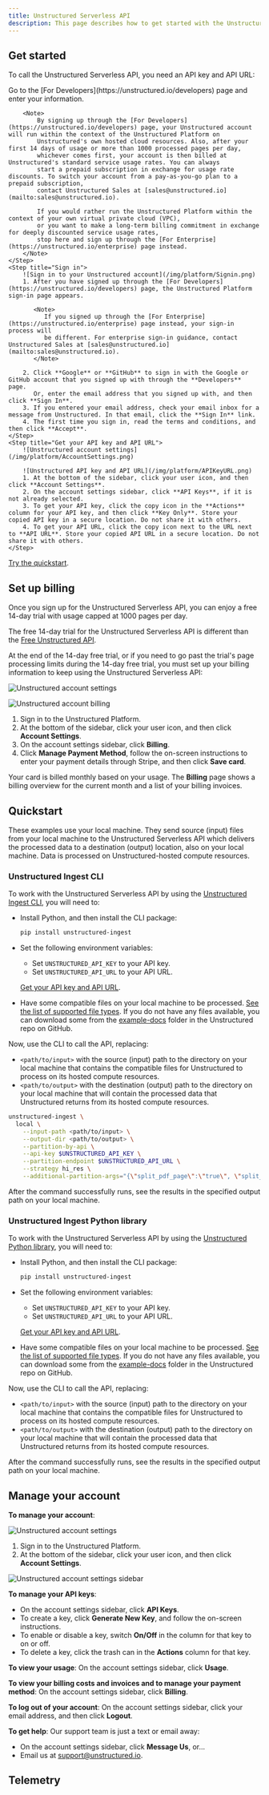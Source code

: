 ```yaml
---
title: Unstructured Serverless API
description: This page describes how to get started with the Unstructured Serverless API. Learn how to obtain an API key to use with the Unstructured Serverless API, and get started in no time.
---
```


## Get started

To call the Unstructured Serverless API, you need an API key and API URL:

<Steps>
    <Step title="Sign up">
        Go to the [For Developers](https://unstructured.io/developers) page and enter your information.

        <Note>
            By signing up through the [For Developers](https://unstructured.io/developers) page, your Unstructured account will run within the context of the Unstructured Platform on 
            Unstructured's own hosted cloud resources. Also, after your first 14 days of usage or more than 1000 processed pages per day, 
            whichever comes first, your account is then billed at Unstructured's standard service usage rates. You can always 
            start a prepaid subscription in exchange for usage rate discounts. To switch your account from a pay-as-you-go plan to a prepaid subscription, 
            contact Unstructured Sales at [sales@unstructured.io](mailto:sales@unstructured.io).
            
            If you would rather run the Unstructured Platform within the context of your own virtual private cloud (VPC), 
            or you want to make a long-term billing commitment in exchange for deeply discounted service usage rates, 
            stop here and sign up through the [For Enterprise](https://unstructured.io/enterprise) page instead.
        </Note>
    </Step>
    <Step title="Sign in">
        ![Sign in to your Unstructured account](/img/platform/Signin.png)
        1. After you have signed up through the [For Developers](https://unstructured.io/developers) page, the Unstructured Platform sign-in page appears.

           <Note>
              If you signed up through the [For Enterprise](https://unstructured.io/enterprise) page instead, your sign-in process will 
              be different. For enterprise sign-in guidance, contact Unstructured Sales at [sales@unstructured.io](mailto:sales@unstructured.io).
           </Note>

        2. Click **Google** or **GitHub** to sign in with the Google or GitHub account that you signed up with through the **Developers** page. 
           Or, enter the email address that you signed up with, and then click **Sign In**.
        3. If you entered your email address, check your email inbox for a message from Unstructured. In that email, click the **Sign In** link.
        4. The first time you sign in, read the terms and conditions, and then click **Accept**.
    </Step> 
    <Step title="Get your API key and API URL">
        ![Unstructured account settings](/img/platform/AccountSettings.png)

        ![Unstructured API key and API URL](/img/platform/APIKeyURL.png)
        1. At the bottom of the sidebar, click your user icon, and then click **Account Settings**.
        2. On the account settings sidebar, click **API Keys**, if it is not already selected.
        3. To get your API key, click the copy icon in the **Actions** column for your API key, and then click **Key Only**. Store your copied API key in a secure location. Do not share it with others.
        4. To get your API URL, click the copy icon next to the URL next to **API URL**. Store your copied API URL in a secure location. Do not share it with others.
    </Step>
</Steps>


<ServerlessKeyNoFreeURL />

[Try the quickstart](#quickstart).

## Set up billing

Once you sign up for the Unstructured Serverless API, you can enjoy a free 14-day trial with usage capped at 1000 pages per day.

<Info>The free 14-day trial for the Unstructured Serverless API is different than the [Free Unstructured API](/api-reference/api-services/free-api).</Info>

At the end of the 14-day free trial, or if you need to go past the trial's page processing limits during the 14-day free trial, you must set up your billing information to keep using
the Unstructured Serverless API:

![Unstructured account settings](/img/platform/AccountSettings.png)

![Unstructured account billing](/img/platform/AccountBilling.png)

1. Sign in to the Unstructured Platform.
2. At the bottom of the sidebar, click your user icon, and then click **Account Settings**.
3. On the account settings sidebar, click **Billing**.
4. Click **Manage Payment Method**, follow the on-screen instructions to enter your payment details through Stripe, and then click **Save card**.

Your card is billed monthly based on your usage. The **Billing** page shows a billing overview for the current month and a list of your billing invoices.


<SharedPagesBilling />

## Quickstart

These examples use your local machine. They send source (input) files from your local machine to the Unstructured Serverless API which delivers the processed data to a destination (output) location, also on your local machine. Data is processed on Unstructured-hosted compute resources.

### Unstructured Ingest CLI

To work with the Unstructured Serverless API by using the [Unstructured Ingest CLI](/ingestion/overview#unstructured-ingest-cli), you will need to:

- Install Python, and then install the CLI package:

  ```bash
  pip install unstructured-ingest
  ```

- Set the following environment variables:

  - Set `UNSTRUCTURED_API_KEY` to your API key.
  - Set `UNSTRUCTURED_API_URL` to your API URL.
  
  [Get your API key and API URL](#get-started).

- Have some compatible files on your local machine to be processed. [See the list of supported file types](/api-reference/api-services/supported-file-types). If you do not have any files available, you can download some from the [example-docs](https://github.com/Unstructured-IO/unstructured-ingest/tree/main/example-docs) folder in the Unstructured repo on GitHub.

Now, use the CLI to call the API, replacing:

- `<path/to/input>` with the source (input) path to the directory on your local machine that contains the compatible files for Unstructured to process on its hosted compute resources.
- `<path/to/output>` with the destination (output) path to the directory on your local machine that will contain the processed data that Unstructured returns from its hosted compute resources.

```bash CLI
unstructured-ingest \
  local \
    --input-path <path/to/input> \
    --output-dir <path/to/output> \
    --partition-by-api \
    --api-key $UNSTRUCTURED_API_KEY \
    --partition-endpoint $UNSTRUCTURED_API_URL \
    --strategy hi_res \
    --additional-partition-args="{\"split_pdf_page\":\"true\", \"split_pdf_allow_failed\":\"true\", \"split_pdf_concurrency_level\": 15}"
```

After the command successfully runs, see the results in the specified output path on your local machine.

### Unstructured Ingest Python library

To work with the Unstructured Serverless API by using the [Unstructured Python library](/ingestion/overview#unstructured-ingest-python-library), you will need to:

- Install Python, and then install the CLI package:

  ```bash
  pip install unstructured-ingest
  ```

- Set the following environment variables:

  - Set `UNSTRUCTURED_API_KEY` to your API key.
  - Set `UNSTRUCTURED_API_URL` to your API URL.
  
  [Get your API key and API URL](#get-started).

- Have some compatible files on your local machine to be processed. [See the list of supported file types](/api-reference/api-services/supported-file-types). If you do not have any files available, you can download some from the [example-docs](https://github.com/Unstructured-IO/unstructured-ingest/tree/main/example-docs) folder in the Unstructured repo on GitHub.

Now, use the CLI to call the API, replacing:

- `<path/to/input>` with the source (input) path to the directory on your local machine that contains the compatible files for Unstructured to process on its hosted compute resources.
- `<path/to/output>` with the destination (output) path to the directory on your local machine that will contain the processed data that Unstructured returns from its hosted compute resources.


<LocalToLocalPythonIngestLibrary />

After the command successfully runs, see the results in the specified output path on your local machine.

## Manage your account

**To manage your account**: 

![Unstructured account settings](/img/platform/AccountSettings.png)

1. Sign in to the Unstructured Platform.
2. At the bottom of the sidebar, click your user icon, and then click **Account Settings**.

![Unstructured account settings sidebar](/img/platform/AccountSettingsSidebar.png)

**To manage your API keys**:

* On the account settings sidebar, click **API Keys**.
* To create a key, click **Generate New Key**, and follow the on-screen instructions.
* To enable or disable a key, switch **On/Off** in the column for that key to on or off.
* To delete a key, click the trash can in the **Actions** column for that key.

**To view your usage**: On the account settings sidebar, click **Usage**.

**To view your billing costs and invoices and to manage your payment method**: On the account settings sidebar, click **Billing**.

**To log out of your account**: On the account settings sidebar, click your email address, and then click **Logout**.

**To get help**: Our support team is just a text or email away:

* On the account settings sidebar, click **Message Us**, or...
* Email us at [support@unstructured.io](mailto:support@unstructured.io).

## Telemetry


<SharedTelemetry />